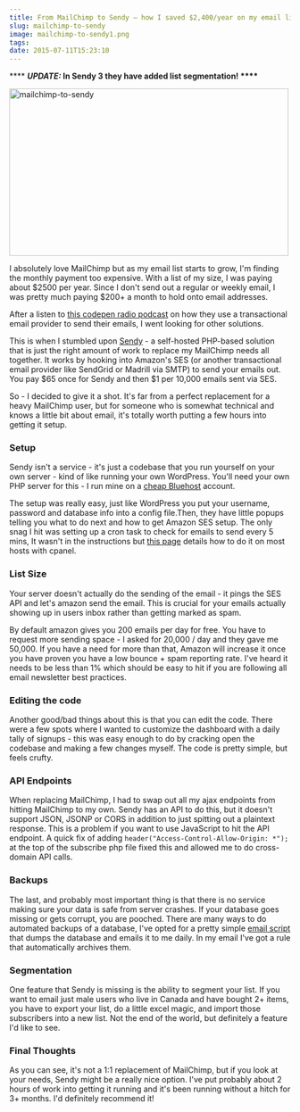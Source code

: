 ```yaml
---
title: From MailChimp to Sendy – how I saved $2,400/year on my email list
slug: mailchimp-to-sendy
image: mailchimp-to-sendy1.png
tags: 
date: 2015-07-11T15:23:10
---
```


**** <em><strong>UPDATE: </strong></em><strong>In Sendy 3 they have added list segmentation! ****</strong>

<img class="aligncenter size-full wp-image-3550" src="mailchimp-to-sendy1.png" alt="mailchimp-to-sendy" width="500" height="300" />

I absolutely love MailChimp but as my email list starts to grow, I'm finding the monthly payment too expensive. With a list of my size, I was paying about $2500 per year. Since I don't send out a regular or weekly email, I was pretty much paying $200+ a month to hold onto email addresses.

After a listen to <a href="https://blog.codepen.io/2015/05/06/40-newsletters/">this codepen radio podcast</a> on how they use a transactional email provider to send their emails, I went looking for other solutions.

This is when I stumbled upon <a href="http://wes.io/bvN7">Sendy</a> - a self-hosted PHP-based solution that is just the right amount of work to replace my MailChimp needs all together. It works by hooking into Amazon's SES (or another transactional email provider like SendGrid or Madrill via SMTP) to send your emails out. You pay $65 once for Sendy and then $1 per 10,000 emails sent via SES.

So - I decided to give it a shot. It's far from a perfect replacement for a heavy MailChimp user, but for someone who is somewhat technical and knows a little bit about email, it's totally worth putting a few hours into getting it setup.

<h3>Setup</h3>

Sendy isn't a service - it's just a codebase that you run yourself on your own server - kind of like running your own WordPress. You'll need your own PHP server for this - I run mine on a <a href="http://wes.io/bvcH">cheap Bluehost</a> account.

The setup was really easy, just like WordPress you put your username, password and database info into a config file.Then, they have little popups telling you what to do next and how to get Amazon SES setup. The only snag I hit was setting up a cron task to check for emails to send every 5 mins, It wasn't in the instructions but <a href="https://www.easycron.com/cron-job-tutorials/how-to-set-up-cron-job-for-sendy">this page</a> details how to do it on most hosts with cpanel.

<h3>List Size</h3>

Your server doesn't actually do the sending of the email - it pings the SES API and let's amazon send the email. This is crucial for your emails actually showing up in users inbox rather than getting marked as spam.

By default amazon gives you 200 emails per day for free. You have to request more sending space - I asked for 20,000 / day and they gave me 50,000. If you have a need for more than that, Amazon will increase it once you have proven you have a low bounce + spam reporting rate. I've heard it needs to be less than 1% which should be easy to hit if you are following all email newsletter best practices.

<h3>Editing the code</h3>

Another good/bad things about this is that you can edit the code. There were a few spots where I wanted to customize the dashboard with a daily tally of signups - this was easy enough to do by cracking open the codebase and making a few changes myself. The code is pretty simple, but feels crufty.

<h3>API Endpoints</h3>

When replacing MailChimp, I had to swap out all my ajax endpoints from hitting MailChimp to my own. Sendy has an API to do this, but it doesn't support JSON, JSONP or CORS in addition to just spitting out a plaintext response. This is a problem if you want to use JavaScript to hit the API endpoint. A quick fix of adding <code>header("Access-Control-Allow-Origin: *");</code> at the top of the subscribe php file fixed this and allowed me to do cross-domain API calls.

<h3>Backups</h3>

The last, and probably most important thing is that there is no service making sure your data is safe from server crashes. If your database goes missing or gets corrupt, you are pooched. There are many ways to do automated backups of a database, I've opted for a pretty simple <a href="http://www.backup2mail.com/">email script</a> that dumps the database and emails it to me daily. In my email I've got a rule that automatically archives them.

<h3>Segmentation</h3>

One feature that Sendy is missing is the ability to segment your list. If you want to email just male users who live in Canada and have bought 2+ items, you have to export your list, do a little excel magic, and import those subscribers into a new list. Not the end of the world, but definitely a feature I'd like to see.

<h3>Final Thoughts</h3>

As you can see, it's not a 1:1 replacement of MailChimp, but if you look at your needs, Sendy might be a really nice option. I've put probably about 2 hours of work into getting it running and it's been running without a hitch for 3+ months. I'd definitely recommend it!